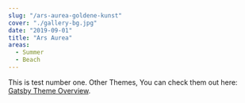 ```yaml
---
slug: "/ars-aurea-goldene-kunst"
cover: "./gallery-bg.jpg"
date: "2019-09-01"
title: "Ars Aurea"
areas:
  - Summer
  - Beach
---
```


This is test number one.  Other Themes, You can check them out here: [Gatsby Theme Overview](https://themes.lekoarts.de).
